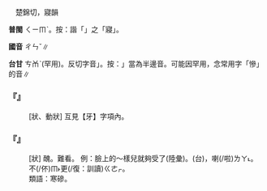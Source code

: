 
=={{ruby|磣|ㄔㄣˇ}}==

　楚錦切，寢韻

'''普閩''' <rt>ㄑㄧㆬˋ</rt>。按：諧「{{ruby|貌|ㄇㄠ˫}}{{ruby|寢|ㄑㄧㆬˋ}}」之「寢」。

'''國音''' <rt>ㄔㄣˇ</rt>∥

'''台甘''' <rt>ㄘㆰˋ</rt>(罕用)。反切字音{{ruby|「|ㄑㄧㆬˋ}}」。按：{{ruby|「|ㄘㆰˋ}}」當為半邊音。可能因罕用，念常用字「慘」的音∥

    

==='''『{{ruby|牙|ㄧㄚˊ}}{{ruby|磣|ㄔㄣˇ}}』'''===
: [狀、動狀] 互見【牙】字項內。
    

==='''『{{ruby|磣|ㄔㄣˇ}}』'''===
: [狀] 醜。難看。 例：臉上的～樣兒就夠受了(陸彙)。(台){{ruby|汝|ㄌㄧˋ}}{{ruby|看|ㄎㄨㆩ˪}}{{ruby|伊|ㄧ}}{{ruby|面|ㆠㄧㄣ˫}}{{ruby|歹|ㄆㆮˋ}}{{ruby|看|ㄎㄨㆩ˪}}{{ruby|<mark>&#xffa42;</mark>|ㄍㄚㆷ}}{{ruby|<mark>&#xf8fbe;</mark>|ㄏㄧㆵ}}{{ruby|號|ㄏㄜ˫}}{{ruby|款|ㄎㄨㄢˋ}}，{{ruby|<mark>&#xffa45;</mark>|ㆠㆤ˫}}{{ruby|/|ㆠㄨㆤ˫}}{{ruby|堪|ㄎㆰ}}{{ruby|得|ㄉㄧㆵ}}喇(/啦)<rt>ㄌㄚ˪</rt>。不(/伓)<rt>ㆬ˫</rt>{{ruby|通|ㄊㄤ}}更(/復：訓讀)<rt>ㄍㄜㆷ</rt>{{ruby|/|ㄍㄜ˪}}{{ruby|再|ㄗㄞ˪}}{{ruby|創|ㄘㆲ˪}}{{ruby|治|ㄉㄧ˫}}{{ruby|伊|ㄧ}}。
:類語：寒磣。
:
    
